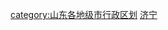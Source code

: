 {{catmore|济宁市|山东省济宁市}}
[[category:山东各地级市行政区划|category:山东各地级市行政区划]]
[[category:济宁|]]
<br>{{hideh
|Head = 济宁各区县市所辖乡镇与街道
|FrameStyle   = border:solid 1px #0000ff;
|HeadStyle    = text-align:left;background:transparent;
|ContentStyle = background: #FFFFE0;
}}
{{edit|Template:济宁市市中区行政区划}}{{济宁市市中区行政区划|state=expanded}}<br>
{{edit|Template:济宁市任城区行政区划}}{{济宁市任城区行政区划|state=expanded}}<br>
{{edit|Template:曲阜市行政区划}}{{曲阜市行政区划|state=expanded}}<br>
{{edit|Template:兖州市行政区划}}{{兖州市行政区划|state=expanded}}<br>
{{edit|Template:邹城市行政区划}}{{邹城市行政区划|state=expanded}}<br>
{{edit|Template:鱼台县行政区划}}{{鱼台县行政区划|state=expanded}}<br>
{{edit|Template:金乡县行政区划}}{{金乡县行政区划|state=expanded}}<br>
{{edit|Template:嘉祥县行政区划}}{{嘉祥县行政区划|state=expanded}}<br>
{{edit|Template:微山县行政区划}}{{微山县行政区划|state=expanded}}<br>
{{edit|Template:汶上县行政区划}}{{汶上县行政区划|state=expanded}}<br>
{{edit|Template:泗水县行政区划}}{{泗水县行政区划|state=expanded}}<br>
{{edit|Template:梁山县行政区划}}{{梁山县行政区划|state=expanded}}<br>
{{hidef}}